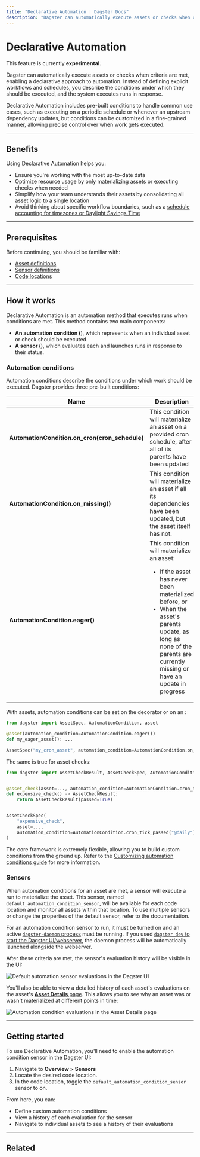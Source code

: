 ```yaml
---
title: "Declarative Automation | Dagster Docs"
description: "Dagster can automatically execute assets or checks when criteria are met, enabling a declarative approach to automation."
---
```


# Declarative Automation

<Note>
  This feature is currently <strong>experimental</strong>.
</Note>

Dagster can automatically execute assets or checks when criteria are met, enabling a declarative approach to automation. Instead of defining explicit workflows and schedules, you describe the conditions under which they should be executed, and the system executes runs in response.

Declarative Automation includes pre-built conditions to handle common use cases, such as executing on a periodic schedule or whenever an upstream dependency updates, but conditions can be customized in a fine-grained manner, allowing precise control over when work gets executed.

---

## Benefits

Using Declarative Automation helps you:

- Ensure you're working with the most up-to-date data
- Optimize resource usage by only materializing assets or executing checks when needed
- Simplify how your team understands their assets by consolidating all asset logic to a single location
- Avoid thinking about specific workflow boundaries, such as a [schedule accounting for timezones or Daylight Savings Time](/concepts/automation/schedules/customizing-executing-timezones)

---

## Prerequisites

Before continuing, you should be familiar with:

- [Asset definitions](/concepts/assets/software-defined-assets)
- [Sensor definitions](/concepts/partitions-schedules-sensors/sensors)
- [Code locations](/concepts/code-locations)

---

## How it works

Declarative Automation is an automation method that executes runs when conditions are met. This method contains two main components:

- **An automation condition (<PyObject object="AutomationCondition" />**), which represents when an individual asset or check should be executed.
- **A sensor (<PyObject object="AutomationConditionSensorDefinition" />**), which evaluates each <PyObject object="AutomationCondition" /> and launches runs in response to their status.

### Automation conditions

Automation conditions describe the conditions under which work should be executed. Dagster provides three pre-built conditions:

<table
  className="table"
  style={{
    width: "100%",
  }}
>
  <thead>
    <tr>
      <th
        style={{
          width: "25%",
        }}
      >
        Name
      </th>
      <th
        style={{
          width: "40%",
        }}
      >
        Description
      </th>
      <th>Useful for</th>
    </tr>
  </thead>
  <tbody>
    <tr>
      <td>
        <strong>AutomationCondition.on_cron(cron_schedule)</strong>
      </td>
      <td>
        This condition will materialize an asset on a provided cron schedule,
        after all of its parents have been updated
      </td>
      <td>
        Regularly updating an asset without worrying about the specifics of how
        its parents update
      </td>
    </tr>
    <tr>
      <td>
        <strong>AutomationCondition.on_missing()</strong>
      </td>
      <td>
        This condition will materialize an asset if all its dependencies have
        been updated, but the asset itself has not.
      </td>
      <td>
        Filling in partitioned assets as soon as upstream data is available.
      </td>
    </tr>
    <tr>
      <td>
        <strong>AutomationCondition.eager()</strong>
      </td>
      <td>
        This condition will materialize an asset:
        <ul>
          <li>If the asset has never been materialized before, or</li>
          <li>
            When the asset's parents update, as long as none of the parents are
            currently missing or have an update in progress
          </li>
        </ul>
      </td>
      <td>
        <ul
          style={{
            marginTop: "0px",
          }}
        >
          <li
            style={{
              marginTop: "0px",
            }}
          >
            Automatically propagating changes through the asset graph
          </li>
          <li>Ensuring assets remain up-to-date</li>
        </ul>
      </td>
    </tr>
  </tbody>
</table>

With assets, automation conditions can be set on the <PyObject object="asset" decorator /> decorator or on an <PyObject object="AssetSpec" />:

```python
from dagster import AssetSpec, AutomationCondition, asset

@asset(automation_condition=AutomationCondition.eager())
def my_eager_asset(): ...

AssetSpec("my_cron_asset", automation_condition=AutomationCondition.on_cron("@daily"))
```

The same is true for asset checks:

```python
from dagster import AssetCheckResult, AssetCheckSpec, AutomationCondition, asset_check


@asset_check(asset=..., automation_condition=AutomationCondition.cron_tick_passed("@daily"))
def expensive_check() -> AssetCheckResult:
    return AssetCheckResult(passed=True)


AssetCheckSpec(
    "expensive_check",
    asset=...,
    automation_condition=AutomationCondition.cron_tick_passed("@daily"),
)
```

The core <PyObject object="AutomationCondition" /> framework is extremely flexible, allowing you to build custom conditions from the ground up. Refer to the [Customizing automation conditions guide](/concepts/automation/declarative-automation/customizing-automation-conditions) for more information.

### Sensors

When automation conditions for an asset are met, a sensor will execute a run to materialize the asset. This sensor, named `default_automation_condition_sensor`, will be available for each code location and monitor all assets within that location. To use multiple sensors or change the properties of the default sensor, refer to the <PyObject object="AutomationConditionSensorDefinition" /> documentation.

For an automation condition sensor to run, it must be turned on and an active [`dagster-daemon` process](/deployment/dagster-daemon) must be running. If you used [`dagster dev` to start the Dagster UI/webserver](/guides/running-dagster-locally), the daemon process will be automatically launched alongside the webserver.

After these criteria are met, the sensor's evaluation history will be visible in the UI:

<!-- ![Default automation sensor evaluations in the Dagster UI](/images/concepts/automation/declarative-automation/default-automation-sensor.png) -->

<Image
alt="Default automation sensor evaluations in the Dagster UI"
src="/images/concepts/automation/declarative-automation/default-automation-sensor.png"
width={1898}
height={863}
/>

You'll also be able to view a detailed history of each asset's evaluations on the asset's [**Asset Details** page](/concepts/webserver/ui#asset-details). This allows you to see why an asset was or wasn't materialized at different points in time:

<!-- ![Automation condition evaluations in the Asset Details page](/images/concepts/automation/declarative-automation/evaluations-asset-details.png) -->

<Image
alt="Automation condition evaluations in the Asset Details page"
src="/images/concepts/automation/declarative-automation/evaluations-asset-details.png"
width={1577}
height={765}
/>

---

## Getting started

To use Declarative Automation, you'll need to enable the automation condition sensor in the Dagster UI:

1. Navigate to **Overview > Sensors**
2. Locate the desired code location.
3. In the code location, toggle the `default_automation_condition_sensor` sensor to on.

From here, you can:

- Define custom automation conditions
- View a history of each evaluation for the sensor
- Navigate to individual assets to see a history of their evaluations

---

## Related

<ArticleList>
  <ArticleListItem
    title="Customizing automation conditions"
    href="/concepts/automation/declarative-automation/customizing-automation-conditions"
  ></ArticleListItem>
  <ArticleListItem
    title="Asset definitions"
    href="/concepts/assets/software-defined-assets"
  ></ArticleListItem>
  <ArticleListItem
    title="Automation"
    href="/concepts/automation"
  ></ArticleListItem>
  <ArticleListItem
    title="Schedules"
    href="/concepts/automation/schedules"
  ></ArticleListItem>
</ArticleList>
